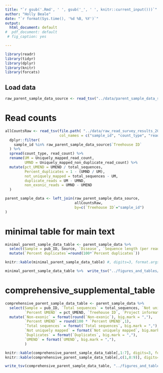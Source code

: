 ```yaml
---
title: "`r gsub('.Rmd', ' ', gsub('_', ' ', knitr::current_input()))`"
author: "Holly Beale"
date: "`r format(Sys.time(), '%d %B, %Y')`"
output:
  html_document: default
#  pdf_document: default
 # fig_caption: yes

---
```



```r

library(readr)
library(tidyr)
library(dplyr)
library(knitr)
library(forcats)

```



                   
## Load data


```r

raw_parent_sample_data_source <- read_tsv("../data/parent_sample_data_source.tsv") %>% rename(pub_ID = publication_id)
```

# Read counts 
```r

allCountsRaw <- read_tsv(file.path( "../data/raw_read_survey_results_2019_03_28.txt"), 
                         col_names = c("sample_id", "count_type", "read_count")) %>%
  dplyr::filter(
    sample_id %in% raw_parent_sample_data_source$`Treehouse ID`
  ) %>% 
  spread(count_type, read_count) %>%
  rename(UM = Uniquely_mapped_read_count,
         UMND = Uniquely_mapped_non_duplicate_read_count) %>%
  mutate(pct_UMEND = UMEND / total_sequences,
         Percent_duplicates = 1 - (UMND / UM), 
         not_uniquely_mapped = total_sequences - UM,
         duplicate_reads = UM - UMND,
         non_exonic_reads = UMND - UMEND
  )

parent_sample_data <- left_join(raw_parent_sample_data_source,
                                allCountsRaw,
                                by=c(`Treehouse ID`="sample_id")
)

```

# minimal table for main text
```r

minimal_parent_sample_data_table <- parent_sample_data %>%
  select(Sample = pub_ID, Source, `Disease`, `Sequence length (per read end)`, `Percent duplicates`=Percent_duplicates) %>%
  mutate(`Percent duplicates`=round(100*`Percent duplicates`))

knitr::kable(minimal_parent_sample_data_table) #, digits=3, format.args=list(big.mark = ','))

minimal_parent_sample_data_table %>%  write_tsv("../figures_and_tables/table_1_selected_parent_sample_data.tsv")

```


# comprehensive_supplemental_table
```r

comprehensive_parent_sample_data_table <- parent_sample_data %>%
  select(Sample = pub_ID, `Total sequences` = total_sequences, `Not uniquely mapped` = not_uniquely_mapped, `Duplicates` = duplicate_reads, `Non-exonic` = non_exonic_reads, UMEND,
         `Percent UMEND` = pct_UMEND, `Treehouse ID`, `Project information`, `Sample ID in project`) %>%
  mutate(`Non-exonic` = format(round(`Non-exonic`), big.mark = ","),
         `Percent UMEND` = round(100 * `Percent UMEND`,1),
         `Total sequences` = format(`Total sequences`, big.mark = ","),
         `Not uniquely mapped` = format(`Not uniquely mapped`, big.mark = ","),
         `Duplicates` = format(`Duplicates`, big.mark = ","),
         `UMEND` = format(`UMEND`, big.mark = ","),
         )

knitr::kable(comprehensive_parent_sample_data_table[,1:7], digits=3, format.args=list(big.mark = ','))
knitr::kable(comprehensive_parent_sample_data_table[,c(1,8:9)], digits=3, format.args=list(big.mark = ','))

write_tsv(comprehensive_parent_sample_data_table, "../figures_and_tables/table_S1_comprehensive_parent_sample_data.tsv")

```


